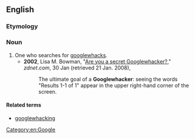 ==English==

===Etymology===
{{suffix|en|googlewhack|er}}

===Noun===
{{en-noun}}

# One who searches for [[googlewhack]]s.
#* '''2002''', Lisa M. Bowman, "[https://web.archive.org/web/20080531032831/http://news.zdnet.com/2100-9595_22-826128.html Are you a secret Googlewhacker?]," ''zdnet.com'', 30 Jan (retrieved 21 Jan. 2008),
#*: The ultimate goal of a '''Googlewhacker''': seeing the words "Results 1-1 of 1" appear in the upper right-hand corner of the screen.

====Related terms====
* [[googlewhacking]]

[[Category:en:Google]]